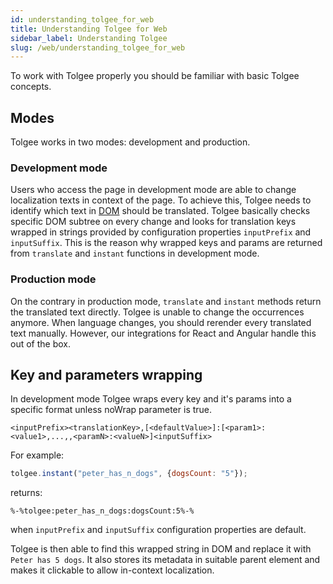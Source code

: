 ```yaml
---
id: understanding_tolgee_for_web
title: Understanding Tolgee for Web
sidebar_label: Understanding Tolgee
slug: /web/understanding_tolgee_for_web
---
```


To work with Tolgee properly you should be familiar with basic Tolgee concepts.

## Modes

Tolgee works in two modes: development and production.

### Development mode
Users who access the page in development mode are able to change localization texts in context of the page.
To achieve this, Tolgee needs to identify which text in [DOM](https://developer.mozilla.org/en-US/docs/Web/API/Document_Object_Model/Introduction)
should be translated. Tolgee basically checks specific DOM subtree on every change and looks for translation keys
wrapped in strings provided by configuration properties `inputPrefix` and `inputSuffix`. This is the reason why wrapped keys
and params are returned from `translate` and `instant` functions in development mode.

### Production mode
On the contrary in production mode, `translate` and `instant` methods return the translated text directly.
Tolgee is unable to change the occurrences anymore. When language changes, you should
rerender every translated text manually. However, our integrations for React and Angular handle this out of the box.

## Key and parameters wrapping

In development mode Tolgee wraps every key and it's params into a specific format unless noWrap parameter is true.
```
<inputPrefix><translationKey>,[<defaultValue>]:[<param1>:<value1>,...,,<paramN>:<valueN>]<inputSuffix>
```

For example:
```javascript
tolgee.instant("peter_has_n_dogs", {dogsCount: "5"});
```
returns:
```
%-%tolgee:peter_has_n_dogs:dogsCount:5%-%
```
when `inputPrefix` and `inputSuffix` configuration properties are default.

Tolgee is then able to find this wrapped string in DOM and replace it with `Peter has 5 dogs`. It also stores
its metadata in suitable parent element and makes it clickable to allow in-context localization.
